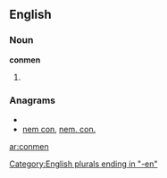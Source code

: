 ==English==

===Noun===
'''conmen'''

# {{plural of|[[conman]]}}

===Anagrams===
* {{alphagram|cemnno}}
* [[nem con#English|nem con]], [[nem. con.#English|nem. con.]]

[[Category:English plurals ending in "-en"]]

[[ar:conmen]]